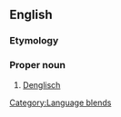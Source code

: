 ==English==

===Etymology===
{{blend|German|English|lang=en}}

===Proper noun===
{{en-proper noun}}

#[[Denglisch]]

[[Category:Language blends]]